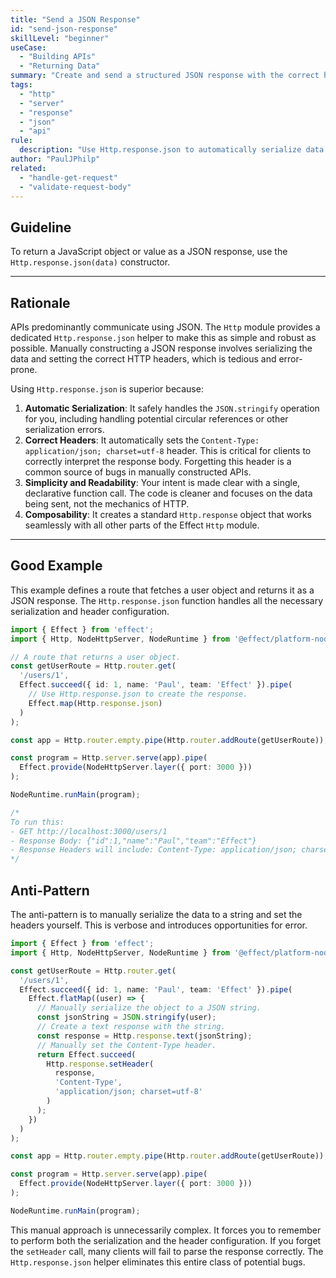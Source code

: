 ```yaml
---
title: "Send a JSON Response"
id: "send-json-response"
skillLevel: "beginner"
useCase:
  - "Building APIs"
  - "Returning Data"
summary: "Create and send a structured JSON response with the correct headers and status code."
tags:
  - "http"
  - "server"
  - "response"
  - "json"
  - "api"
rule:
  description: "Use Http.response.json to automatically serialize data structures into a JSON response."
author: "PaulJPhilp"
related:
  - "handle-get-request"
  - "validate-request-body"
---
```


## Guideline

To return a JavaScript object or value as a JSON response, use the `Http.response.json(data)` constructor.

---

## Rationale

APIs predominantly communicate using JSON. The `Http` module provides a dedicated `Http.response.json` helper to make this as simple and robust as possible. Manually constructing a JSON response involves serializing the data and setting the correct HTTP headers, which is tedious and error-prone.

Using `Http.response.json` is superior because:

1.  **Automatic Serialization**: It safely handles the `JSON.stringify` operation for you, including handling potential circular references or other serialization errors.
2.  **Correct Headers**: It automatically sets the `Content-Type: application/json; charset=utf-8` header. This is critical for clients to correctly interpret the response body. Forgetting this header is a common source of bugs in manually constructed APIs.
3.  **Simplicity and Readability**: Your intent is made clear with a single, declarative function call. The code is cleaner and focuses on the data being sent, not the mechanics of HTTP.
4.  **Composability**: It creates a standard `Http.response` object that works seamlessly with all other parts of the Effect `Http` module.

---

## Good Example

This example defines a route that fetches a user object and returns it as a JSON response. The `Http.response.json` function handles all the necessary serialization and header configuration.

```typescript
import { Effect } from 'effect';
import { Http, NodeHttpServer, NodeRuntime } from '@effect/platform-node';

// A route that returns a user object.
const getUserRoute = Http.router.get(
  '/users/1',
  Effect.succeed({ id: 1, name: 'Paul', team: 'Effect' }).pipe(
    // Use Http.response.json to create the response.
    Effect.map(Http.response.json)
  )
);

const app = Http.router.empty.pipe(Http.router.addRoute(getUserRoute));

const program = Http.server.serve(app).pipe(
  Effect.provide(NodeHttpServer.layer({ port: 3000 }))
);

NodeRuntime.runMain(program);

/*
To run this:
- GET http://localhost:3000/users/1
- Response Body: {"id":1,"name":"Paul","team":"Effect"}
- Response Headers will include: Content-Type: application/json; charset=utf-8
*/
```

## Anti-Pattern

The anti-pattern is to manually serialize the data to a string and set the headers yourself. This is verbose and introduces opportunities for error.

```typescript
import { Effect } from 'effect';
import { Http, NodeHttpServer, NodeRuntime } from '@effect/platform-node';

const getUserRoute = Http.router.get(
  '/users/1',
  Effect.succeed({ id: 1, name: 'Paul', team: 'Effect' }).pipe(
    Effect.flatMap((user) => {
      // Manually serialize the object to a JSON string.
      const jsonString = JSON.stringify(user);
      // Create a text response with the string.
      const response = Http.response.text(jsonString);
      // Manually set the Content-Type header.
      return Effect.succeed(
        Http.response.setHeader(
          response,
          'Content-Type',
          'application/json; charset=utf-8'
        )
      );
    })
  )
);

const app = Http.router.empty.pipe(Http.router.addRoute(getUserRoute));

const program = Http.server.serve(app).pipe(
  Effect.provide(NodeHttpServer.layer({ port: 3000 }))
);

NodeRuntime.runMain(program);
```

This manual approach is unnecessarily complex. It forces you to remember to perform both the serialization and the header configuration. If you forget the `setHeader` call, many clients will fail to parse the response correctly. The `Http.response.json` helper eliminates this entire class of potential bugs.